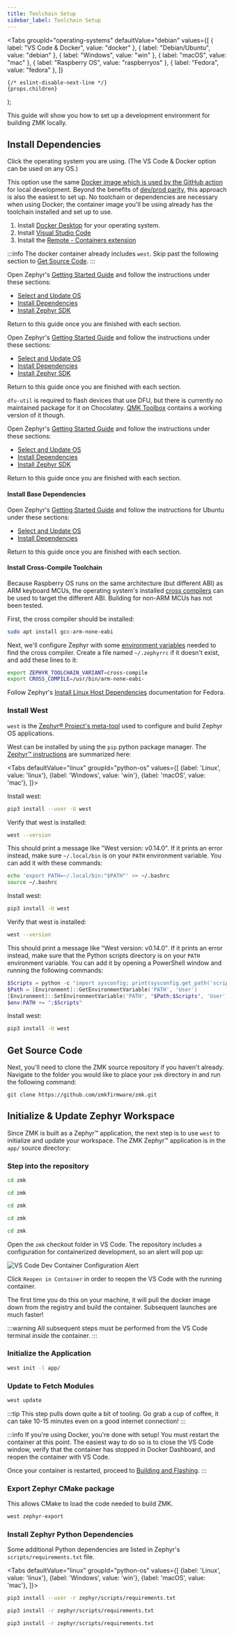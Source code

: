 ```yaml
---
title: Toolchain Setup
sidebar_label: Toolchain Setup
---
```



  <Tabs
    groupId="operating-systems"
    defaultValue="debian"
    values={[
      { label: "VS Code & Docker", value: "docker" },
      { label: "Debian/Ubuntu", value: "debian" },
      { label: "Windows", value: "win" },
      { label: "macOS", value: "mac" },
      { label: "Raspberry OS", value: "raspberryos" },
      { label: "Fedora", value: "fedora" },
    ]}
  >
    {/* eslint-disable-next-line */}
    {props.children}
  </Tabs>
);

This guide will show you how to set up a development environment for building ZMK locally.

## Install Dependencies

Click the operating system you are using. (The VS Code & Docker option can be used on any OS.)

<OsTabs>
<TabItem value="docker">

This option use the same [Docker image which is used by the GitHub action](https://github.com/zmkfirmware/zmk-docker) for local development. Beyond the benefits of [dev/prod parity](https://12factor.net/dev-prod-parity), this approach is also the easiest to set up. No toolchain or dependencies are necessary when using Docker; the container image you'll be using already has the toolchain installed and set up to use.

1. Install [Docker Desktop](https://www.docker.com/products/docker-desktop) for your operating system.
2. Install [Visual Studio Code](https://code.visualstudio.com/)
3. Install the [Remote - Containers extension](https://marketplace.visualstudio.com/items?itemName=ms-vscode-remote.remote-containers)

:::info
The docker container already includes `west`. Skip past the following section to [Get Source Code](#get-source-code).
:::

</TabItem>
<TabItem value="debian">

Open Zephyr's [Getting Started Guide](https://docs.zephyrproject.org/3.5.0/develop/getting_started/index.html) and follow the instructions under these sections:

- [Select and Update OS](https://docs.zephyrproject.org/3.5.0/develop/getting_started/index.html#select-and-update-os)
- [Install Dependencies](https://docs.zephyrproject.org/3.5.0/develop/getting_started/index.html#install-dependencies)
- [Install Zephyr SDK](https://docs.zephyrproject.org/3.5.0/develop/getting_started/index.html#install-zephyr-sdk)

Return to this guide once you are finished with each section.

</TabItem>
<TabItem value="win">

Open Zephyr's [Getting Started Guide](https://docs.zephyrproject.org/3.5.0/develop/getting_started/index.html) and follow the instructions under these sections:

- [Select and Update OS](https://docs.zephyrproject.org/3.5.0/develop/getting_started/index.html#select-and-update-os)
- [Install Dependencies](https://docs.zephyrproject.org/3.5.0/develop/getting_started/index.html#install-dependencies)
- [Install Zephyr SDK](https://docs.zephyrproject.org/3.5.0/develop/getting_started/index.html#install-zephyr-sdk)

Return to this guide once you are finished with each section.

`dfu-util` is required to flash devices that use DFU, but there is currently no maintained package for it on Chocolatey. [QMK Toolbox](https://github.com/qmk/qmk_toolbox) contains a working version of it though.

</TabItem>
<TabItem value="mac">

Open Zephyr's [Getting Started Guide](https://docs.zephyrproject.org/3.5.0/develop/getting_started/index.html) and follow the instructions under these sections:

- [Select and Update OS](https://docs.zephyrproject.org/3.5.0/develop/getting_started/index.html#select-and-update-os)
- [Install Dependencies](https://docs.zephyrproject.org/3.5.0/develop/getting_started/index.html#install-dependencies)
- [Install Zephyr SDK](https://docs.zephyrproject.org/3.5.0/develop/getting_started/index.html#install-zephyr-sdk)

Return to this guide once you are finished with each section.

</TabItem>
<TabItem value="raspberryos">

#### Install Base Dependencies

Open Zephyr's [Getting Started Guide](https://docs.zephyrproject.org/3.5.0/develop/getting_started/index.html) and follow the instructions for Ubuntu under these sections:

- [Select and Update OS](https://docs.zephyrproject.org/3.5.0/develop/getting_started/index.html#select-and-update-os)
- [Install Dependencies](https://docs.zephyrproject.org/3.5.0/develop/getting_started/index.html#install-dependencies)

Return to this guide once you are finished with each section.

#### Install Cross-Compile Toolchain

Because Raspberry OS runs on the same architecture (but different ABI) as ARM keyboard MCUs, the operating system's installed [cross compilers](https://docs.zephyrproject.org/3.5.0/develop/toolchains/other_x_compilers.html) can be used to target the different ABI. Building for non-ARM MCUs has not been tested.

First, the cross compiler should be installed:

```sh
sudo apt install gcc-arm-none-eabi
```

Next, we'll configure Zephyr with some [environment variables](https://docs.zephyrproject.org/3.5.0/develop/env_vars.html#env-vars) needed to find the cross compiler. Create a file named `~/.zephyrrc` if it doesn't exist, and add these lines to it:

```sh
export ZEPHYR_TOOLCHAIN_VARIANT=cross-compile
export CROSS_COMPILE=/usr/bin/arm-none-eabi-
```

</TabItem>
<TabItem value="fedora">

Follow Zephyr's [Install Linux Host Dependencies](https://docs.zephyrproject.org/3.5.0/develop/getting_started/installation_linux.html) documentation for Fedora.

</TabItem>
</OsTabs>

### Install West

`west` is the [Zephyr® Project's meta-tool](https://docs.zephyrproject.org/3.5.0/develop/west/index.html) used to configure and build Zephyr OS applications.

West can be installed by using the `pip` python package manager. The [Zephyr™ instructions](https://docs.zephyrproject.org/3.5.0/develop/west/install.html) are summarized here:

<Tabs
defaultValue="linux"
groupId="python-os"
values={[
{label: 'Linux', value: 'linux'},
{label: 'Windows', value: 'win'},
{label: 'macOS', value: 'mac'},
]}>
<TabItem value="linux">

Install west:

```sh
pip3 install --user -U west
```

Verify that west is installed:

```sh
west --version
```

This should print a message like "West version: v0.14.0". If it prints an error instead, make sure `~/.local/bin` is on your `PATH` environment variable. You can add it with these commands:

```sh
echo 'export PATH=~/.local/bin:"$PATH"' >> ~/.bashrc
source ~/.bashrc
```

</TabItem>
<TabItem value="win">

Install west:

```sh
pip3 install -U west
```

Verify that west is installed:

```sh
west --version
```

This should print a message like "West version: v0.14.0". If it prints an error instead, make sure that the Python scripts directory is on your `PATH` environment variable. You can add it by opening a PowerShell window and running the following commands:

```powershell
$Scripts = python -c "import sysconfig; print(sysconfig.get_path('scripts'))"
$Path = [Environment]::GetEnvironmentVariable('PATH', 'User')
[Environment]::SetEnvironmentVariable('PATH', "$Path;$Scripts", 'User')
$env:PATH += ";$Scripts"
```

</TabItem>
<TabItem value="mac">

Install west:

```sh
pip3 install -U west
```

</TabItem>
</Tabs>

## Get Source Code

Next, you'll need to clone the ZMK source repository if you haven't already. Navigate to the folder you would like to place your `zmk` directory in and run the following command:

```
git clone https://github.com/zmkfirmware/zmk.git
```

## Initialize & Update Zephyr Workspace

Since ZMK is built as a Zephyr™ application, the next step is
to use `west` to initialize and update your workspace. The ZMK
Zephyr™ application is in the `app/` source directory:

### Step into the repository

<OsTabs>
<TabItem value="debian">

```sh
cd zmk
```

</TabItem>
<TabItem value="raspberryos">

```sh
cd zmk
```

</TabItem>
<TabItem value="fedora">

```sh
cd zmk
```

</TabItem>
<TabItem value="mac">

```sh
cd zmk
```

</TabItem>
<TabItem value="win">

```sh
cd zmk
```

</TabItem>

<TabItem value="docker">

Open the `zmk` checkout folder in VS Code. The repository includes a configuration for containerized development, so an alert will pop up:

![VS Code Dev Container Configuration Alert](../assets/dev-setup/vscode_devcontainer.png)

Click `Reopen in Container` in order to reopen the VS Code with the running container.

The first time you do this on your machine, it will pull the docker image down from the registry and build the container. Subsequent launches are much faster!

:::warning
All subsequent steps must be performed from the VS Code terminal _inside_ the container.
:::

</TabItem>
</OsTabs>

### Initialize the Application

```sh
west init -l app/
```

### Update to Fetch Modules

```sh
west update
```

:::tip
This step pulls down quite a bit of tooling. Go grab a cup of coffee, it can take 10-15 minutes even on a good internet connection!
:::

:::info
If you're using Docker, you're done with setup! You must restart the container at this point. The easiest way to do so is to close the VS Code window, verify that the container has stopped in Docker Dashboard, and reopen the container with VS Code.

Once your container is restarted, proceed to [Building and Flashing](development/build-flash.mdx).
:::

### Export Zephyr CMake package

This allows CMake to load the code needed to build ZMK.

```sh
west zephyr-export
```

### Install Zephyr Python Dependencies

Some additional Python dependencies are listed in Zephyr's `scripts/requirements.txt` file.

<Tabs
defaultValue="linux"
groupId="python-os"
values={[
{label: 'Linux', value: 'linux'},
{label: 'Windows', value: 'win'},
{label: 'macOS', value: 'mac'},
]}>
<TabItem value="linux">

```sh
pip3 install --user -r zephyr/scripts/requirements.txt
```

</TabItem>
<TabItem value="win">

```sh
pip3 install -r zephyr/scripts/requirements.txt
```

</TabItem>
<TabItem value="mac">

```sh
pip3 install -r zephyr/scripts/requirements.txt
```

</TabItem>
</Tabs>
